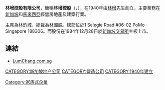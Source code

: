 '''林增控股有限公司'''，簡稱'''林增控股'''（'''{{lang-en|Lum Chang Holdings Limited}}'''，{{sgx|L19}}），在1940年由[[林增|林增]]先生創立，主要業務在[[新加坡|新加坡]]和[[馬來西亞|馬來西亞]]經營房地產及建築行業。

主席為[[林鈞城|林鈞城]]，總裁為[[林國威|林國威]]。總部位於1 Selegie Road #06-02 PoMo Singapore 188306。而股份在1984年12月28日於[[新加坡交易所|新加坡交易所]]主板上市。

==連結==
*[http://www.lumchang.com.sg LumChang.com.sg] {{Wayback|url=http://www.lumchang.com.sg/ |date=20210116214939 }}

[[CATEGORY:新加坡地产公司|CATEGORY:新加坡地产公司]]
[[CATEGORY:營造公司|CATEGORY:營造公司]]
[[CATEGORY:1940年建立|CATEGORY:1940年建立]]
[[Category:家族式企業|Category:家族式企業]]